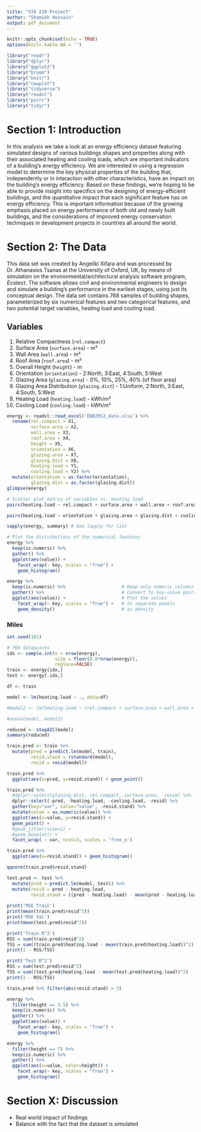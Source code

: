 ```yaml
---
title: "STA 210 Project"
author: "Shamikh Hossain"
output: pdf_document
---
```


```r
knitr::opts_chunk$set(echo = TRUE)
options(knitr.kable.NA = '')
```

```r

library("readr")
library("dplyr")
library("ggplot2")
library("broom")
library("knitr")
library("cowplot")
library("tidyverse")
library("readxl")
library("purrr")
library("tidyr")
```

# Section 1: Introduction

In this analysis we take a look at an energy efficiency dataset featuring simulated designs of various buildings shapes and properties along with their associated heating and cooling loads, which are important indicators of a building’s energy efficiency. We are interested in using a regression model to determine the key physical properties of the building that, independently or in interaction with other characteristics, have an impact on the building's energy efficiency.
Based on these findings, we’re hoping to be able to provide insight into specifics on the designing of energy-efficient buildings, and the quantitative impact that each significant feature has on energy efficiency. This is important information because of the growing emphasis placed on energy performance of both old and newly built buildings, and the considerations of improved energy conservation techniques in development projects in countries all around the world. 

# Section 2: The Data

This data set was created by Angeliki Xifara and was processed by Dr. Athanasios Tsanas at the University of Oxford, UK, by means of simulation on the environmental/architectural analysis software program, *Ecotect*. The software allows civil and environmental engineers to design and simulate a building's performance in the earliest stages, using just its conceptual design. The data set contains 768 samples of building shapes, parameterized by six numerical features and two categorical features, and two potential target variables, heating load and cooling load.

## Variables
  
1. Relative Compactness (`rel.compact`)
2. Surface Area (`surface.area`) - m²
3. Wall Area (`wall.area`) - m²
4. Roof Area (`roof.area`) - m²
5. Overall Height (`height`) - m
6. Orientation (`orientation`) - 2:North, 3:East, 4:South, 5:West
7. Glazing Area (`glazing.area`) - 0%, 10%, 25%, 40% (of floor area)
8. Glazing Area Distribution (`glazing.dist`) - 1:Uniform, 2:North, 3:East, 4:South, 5:West
9. Heating Load (`heating.load`) - kWh/m²
10. Cooling Load (`cooling.load`) - kWh/m²

```r
energy <- readxl::read_excel('ENB2012_data.xlsx') %>% 
  rename(rel.compact = X1,
         surface.area = X2,
         wall.area = X3,
         roof.area = X4,
         height = X5,
         orientation = X6,
         glazing.area = X7,
         glazing.dist = X8,
         heating.load = Y1,
         cooling.load = Y2) %>% 
  mutate(orientation = as.factor(orientation),
         glazing.dist = as.factor(glazing.dist))
glimpse(energy)
```

```r
# Scatter plot matrix of variables vs. heating load 
pairs(heating.load ~ rel.compact + surface.area + wall.area + roof.area + height, data = energy)
```

```r
pairs(heating.load ~ orientation + glazing.area + glazing.dist + cooling.load, data = energy)
```

```r
sapply(energy, summary) # Use lapply for list 
```



```r
# Plot the distributions of the numerical features
energy %>%
  keep(is.numeric) %>% 
  gather() %>% 
  ggplot(aes(value)) +
    facet_wrap(~ key, scales = "free") +
    geom_histogram()
```



```r
energy %>%
  keep(is.numeric) %>%                     # Keep only numeric columns
  gather() %>%                             # Convert to key-value pairs
  ggplot(aes(value)) +                     # Plot the values
    facet_wrap(~ key, scales = "free") +   # In separate panels
    geom_density()                         # as density
```


### Miles

```r
set.seed(101) 

# 768 datapoints
idx <- sample.int(n = nrow(energy), 
                  size = floor(0.8*nrow(energy)), 
                  replace=FALSE)
train <- energy[idx,]
test <- energy[-idx,]
```


```r
df <- train

model <- lm(heating.load ~ ., data=df)

#model2 <- lm(heating.load ~ (rel.compact + surface.area + wall.area + roof.area + height + orientation + glazing.area + glazing.dist) * (rel.compact + surface.area + wall.area + roof.area + height + orientation + glazing.area + glazing.dist), data=df)

#anova(model, model2)

reduced <- stepAIC(model)
summary(reduced)
```

```r
train.pred <- train %>% 
  mutate(pred = predict.lm(model, train),
         resid.stand = rstandard(model),
         resid = resid(model))

train.pred %>% 
  ggplot(aes(x=pred, y=resid.stand)) + geom_point()

train.pred %>% 
  #dplyr::select(glazing.dist, rel.compact, surface.area,  resid) %>% 
  dplyr::select(-pred, -heating.load, -cooling.load, -resid) %>% 
  gather(key="var", value="value", -resid.stand) %>% 
  mutate(value = as.numeric(value)) %>% 
  ggplot(aes(x=value, y=resid.stand)) + 
  geom_point() +
  #geom_jitter(size=1) + 
  #geom_boxplot() +
  facet_wrap( ~ var, ncol=3, scales = 'free_x')
```


```r
train.pred %>% 
  ggplot(aes(x=resid.stand)) + geom_histogram()

qqnorm(train.pred$resid.stand)
```



```r
test.pred <- test %>% 
  mutate(pred = predict.lm(model, test)) %>% 
  mutate(resid = pred - heating.load,
         resid.stand = ((pred - heating.load) - mean(pred - heating.load)) / sd(pred - heating.load))
  
print('MSE Train')
print(mean(train.pred$resid^2))
print('MSE Val')
print(mean(test.pred$resid^2))

print('Train R^2')
RSS = sum(train.pred$resid^2)
TSS = sum((train.pred$heating.load - mean(train.pred$heating.load))^2)
print(1 - RSS/TSS)

print('Test R^2')
RSS = sum(test.pred$resid^2)
TSS = sum((test.pred$heating.load - mean(test.pred$heating.load))^2)
print(1 - RSS/TSS)
```





```r
train.pred %>% filter(abs(resid.stand) > 3)
```




```r
energy %>%
  filter(height == 3.5) %>% 
  keep(is.numeric) %>% 
  gather() %>% 
  ggplot(aes(value)) +
    facet_wrap(~ key, scales = "free") +
    geom_histogram()

energy %>%
  filter(height == 7) %>% 
  keep(is.numeric) %>% 
  gather() %>% 
  ggplot(aes(x=value, color=height)) +
    facet_wrap(~ key, scales = "free") +
    geom_histogram()
```







# Section X: Discussion 

- Real world impact of findings 
- Balance with the fact that the dataset is simulated

